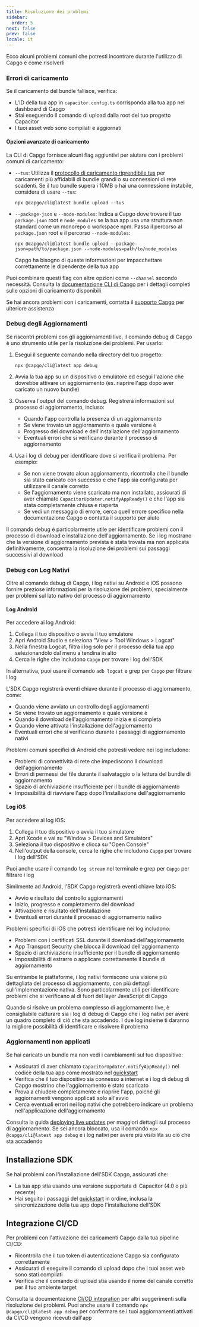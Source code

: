 ```yaml
---
title: Risoluzione dei problemi
sidebar:
  order: 5
next: false
prev: false
locale: it
---
```


Ecco alcuni problemi comuni che potresti incontrare durante l'utilizzo di Capgo e come risolverli

### Errori di caricamento

Se il caricamento del bundle fallisce, verifica:
- L'ID della tua app in `capacitor.config.ts` corrisponda alla tua app nel dashboard di Capgo
- Stai eseguendo il comando di upload dalla root del tuo progetto Capacitor
- I tuoi asset web sono compilati e aggiornati

#### Opzioni avanzate di caricamento

La CLI di Capgo fornisce alcuni flag aggiuntivi per aiutare con i problemi comuni di caricamento:

- `--tus`: Utilizza il [protocollo di caricamento riprendibile tus](https://tus.io/) per caricamenti più affidabili di bundle grandi o su connessioni di rete scadenti. Se il tuo bundle supera i 10MB o hai una connessione instabile, considera di usare `--tus`:
  ```shell
  npx @capgo/cli@latest bundle upload --tus
  ```

- `--package-json` e `--node-modules`: Indica a Capgo dove trovare il tuo `package.json` root e `node_modules` se la tua app usa una struttura non standard come un monorepo o workspace npm. Passa il percorso al `package.json` root e il percorso `--node-modules`:
  ```shell
  npx @capgo/cli@latest bundle upload --package-json=path/to/package.json --node-modules=path/to/node_modules
  ```
  Capgo ha bisogno di queste informazioni per impacchettare correttamente le dipendenze della tua app

Puoi combinare questi flag con altre opzioni come `--channel` secondo necessità. Consulta la [documentazione CLI di Capgo](/docs/cli/overview/) per i dettagli completi sulle opzioni di caricamento disponibili

Se hai ancora problemi con i caricamenti, contatta il [supporto Capgo](https://support.capgo.app) per ulteriore assistenza

### Debug degli Aggiornamenti

Se riscontri problemi con gli aggiornamenti live, il comando debug di Capgo è uno strumento utile per la risoluzione dei problemi. Per usarlo:

1. Esegui il seguente comando nella directory del tuo progetto:
   ```shell
   npx @capgo/cli@latest app debug
   ```

2. Avvia la tua app su un dispositivo o emulatore ed esegui l'azione che dovrebbe attivare un aggiornamento (es. riaprire l'app dopo aver caricato un nuovo bundle)

3. Osserva l'output del comando debug. Registrerà informazioni sul processo di aggiornamento, incluso:
   - Quando l'app controlla la presenza di un aggiornamento
   - Se viene trovato un aggiornamento e quale versione è
   - Progresso del download e dell'installazione dell'aggiornamento
   - Eventuali errori che si verificano durante il processo di aggiornamento

4. Usa i log di debug per identificare dove si verifica il problema. Per esempio:
   - Se non viene trovato alcun aggiornamento, ricontrolla che il bundle sia stato caricato con successo e che l'app sia configurata per utilizzare il canale corretto
   - Se l'aggiornamento viene scaricato ma non installato, assicurati di aver chiamato `CapacitorUpdater.notifyAppReady()` e che l'app sia stata completamente chiusa e riaperta
   - Se vedi un messaggio di errore, cerca quell'errore specifico nella documentazione Capgo o contatta il supporto per aiuto

Il comando debug è particolarmente utile per identificare problemi con il processo di download e installazione dell'aggiornamento. Se i log mostrano che la versione di aggiornamento prevista è stata trovata ma non applicata definitivamente, concentra la risoluzione dei problemi sui passaggi successivi al download

### Debug con Log Nativi

Oltre al comando debug di Capgo, i log nativi su Android e iOS possono fornire preziose informazioni per la risoluzione dei problemi, specialmente per problemi sul lato nativo del processo di aggiornamento

#### Log Android

Per accedere ai log Android:

1. Collega il tuo dispositivo o avvia il tuo emulatore
2. Apri Android Studio e seleziona "View > Tool Windows > Logcat"
3. Nella finestra Logcat, filtra i log solo per il processo della tua app selezionandolo dal menu a tendina in alto
4. Cerca le righe che includono `Capgo` per trovare i log dell'SDK

In alternativa, puoi usare il comando `adb logcat` e grep per `Capgo` per filtrare i log

L'SDK Capgo registrerà eventi chiave durante il processo di aggiornamento, come:
- Quando viene avviato un controllo degli aggiornamenti
- Se viene trovato un aggiornamento e quale versione è
- Quando il download dell'aggiornamento inizia e si completa
- Quando viene attivata l'installazione dell'aggiornamento
- Eventuali errori che si verificano durante i passaggi di aggiornamento nativi

Problemi comuni specifici di Android che potresti vedere nei log includono:
- Problemi di connettività di rete che impediscono il download dell'aggiornamento
- Errori di permessi dei file durante il salvataggio o la lettura del bundle di aggiornamento
- Spazio di archiviazione insufficiente per il bundle di aggiornamento
- Impossibilità di riavviare l'app dopo l'installazione dell'aggiornamento

#### Log iOS

Per accedere ai log iOS:

1. Collega il tuo dispositivo o avvia il tuo simulatore
2. Apri Xcode e vai su "Window > Devices and Simulators"
3. Seleziona il tuo dispositivo e clicca su "Open Console"
4. Nell'output della console, cerca le righe che includono `Capgo` per trovare i log dell'SDK

Puoi anche usare il comando `log stream` nel terminale e grep per `Capgo` per filtrare i log

Similmente ad Android, l'SDK Capgo registrerà eventi chiave lato iOS:
- Avvio e risultato del controllo aggiornamenti
- Inizio, progresso e completamento del download
- Attivazione e risultato dell'installazione
- Eventuali errori durante il processo di aggiornamento nativo

Problemi specifici di iOS che potresti identificare nei log includono:
- Problemi con i certificati SSL durante il download dell'aggiornamento
- App Transport Security che blocca il download dell'aggiornamento
- Spazio di archiviazione insufficiente per il bundle di aggiornamento
- Impossibilità di estrarre o applicare correttamente il bundle di aggiornamento

Su entrambe le piattaforme, i log nativi forniscono una visione più dettagliata del processo di aggiornamento, con più dettagli sull'implementazione nativa. Sono particolarmente utili per identificare problemi che si verificano al di fuori del layer JavaScript di Capgo

Quando si risolve un problema complesso di aggiornamento live, è consigliabile catturare sia i log di debug di Capgo che i log nativi per avere un quadro completo di ciò che sta accadendo. I due log insieme ti daranno la migliore possibilità di identificare e risolvere il problema

### Aggiornamenti non applicati

Se hai caricato un bundle ma non vedi i cambiamenti sul tuo dispositivo:
- Assicurati di aver chiamato `CapacitorUpdater.notifyAppReady()` nel codice della tua app come mostrato nel [quickstart](/docs/getting-started/quickstart)
- Verifica che il tuo dispositivo sia connesso a internet e i log di debug di Capgo mostrino che l'aggiornamento è stato scaricato
- Prova a chiudere completamente e riaprire l'app, poiché gli aggiornamenti vengono applicati solo all'avvio
- Cerca eventuali errori nei log nativi che potrebbero indicare un problema nell'applicazione dell'aggiornamento

Consulta la guida [deploying live updates](/docs/getting-started/deploy) per maggiori dettagli sul processo di aggiornamento. Se sei ancora bloccato, usa il comando `npx @capgo/cli@latest app debug` e i log nativi per avere più visibilità su ciò che sta accadendo

## Installazione SDK

Se hai problemi con l'installazione dell'SDK Capgo, assicurati che:
- La tua app stia usando una versione supportata di Capacitor (4.0 o più recente)
- Hai seguito i passaggi del [quickstart](/docs/getting-started/quickstart) in ordine, inclusa la sincronizzazione della tua app dopo l'installazione dell'SDK

## Integrazione CI/CD

Per problemi con l'attivazione dei caricamenti Capgo dalla tua pipeline CI/CD:
- Ricontrolla che il tuo token di autenticazione Capgo sia configurato correttamente
- Assicurati di eseguire il comando di upload dopo che i tuoi asset web sono stati compilati
- Verifica che il comando di upload stia usando il nome del canale corretto per il tuo ambiente target

Consulta la documentazione [CI/CD integration](/docs/getting-started/cicd-integration) per altri suggerimenti sulla risoluzione dei problemi. Puoi anche usare il comando `npx @capgo/cli@latest app debug` per confermare se i tuoi aggiornamenti attivati da CI/CD vengono ricevuti dall'app
